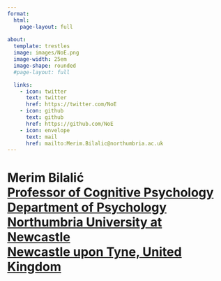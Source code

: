 ```yaml
---
format: 
  html:
    page-layout: full
    
about:
  template: trestles
  image: images/NoE.png
  image-width: 25em
  image-shape: rounded
  #page-layout: full

  links:
    - icon: twitter
      text: twitter
      href: https://twitter.com/NoE
    - icon: github
      text: github
      href: https://github.com/NoE
    - icon: envelope
      text: mail
      href: mailto:Merim.Bilalic@northumbria.ac.uk
---
```


# Merim Bilalić <br> [Professor of Cognitive Psychology](https://www.northumbria.ac.uk/about-us/our-staff/b/merim-bilalic/) <br> [Department of Psychology](https://www.northumbria.ac.uk/about-us/academic-departments/psychology/) <br>[Northumbria University at Newcastle](https://www.northumbria.ac.uk) <br> [Newcastle upon Tyne, United Kingdom](https://www.newcastle.gov.uk)
